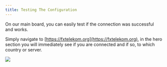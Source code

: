 ```yaml
---
title: Testing The Configuration
---
```


On our main board, you can easily test if the connection was successful and works.

Simply navigate to [https://fxtelekom.org](https://fxtelekom.org), in the hero section you will immediately see if you are connected and if so, to which country or server.

![](/assets/connection.gif)
